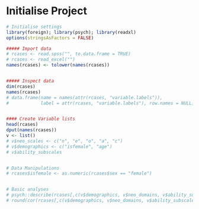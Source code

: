 # Initialise Project
```r
# Initialise settings
library(foreign); library(psych); library(readxl)
options(stringsAsFactors = FALSE)

##### Import data
# rcases <- read.spss("", to.data.frame = TRUE)
# rcases <- read_excel("")
names(rcases) <- tolower(names(rcases))


##### Inspect data
dim(rcases)
names(rcases)
# data.frame(name = names(attr(rcases, "variable.labels")), 
#            label = attr(rcases, "variable.labels"), row.names = NULL)


#### Create Variable lists 
head(rcases)
dput(names(rcases))
v <- list()
# v$neo_scales <- c("n", "e", "o", "a", "c")
# v$demographics <- c("isfemale", "age")
# v$ability_subscales 


# Data Manipulations
# rcases$isfemale <- as.numeric(rcases$sex == "female")


# Basic analyses
# psych::describe(rcases[,c(v$demographics, v$neo_domains, v$ability_subscales)])
# round(cor(rcases[,c(v$demographics, v$neo_domains, v$ability_subscales)], use = "pair"), 2)

```

